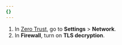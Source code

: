 ```yaml
---
{}
---
```


1. In [Zero Trust](https://one.dash.cloudflare.com/), go to **Settings** > **Network**.
2. In **Firewall**, turn on **TLS decryption**.
